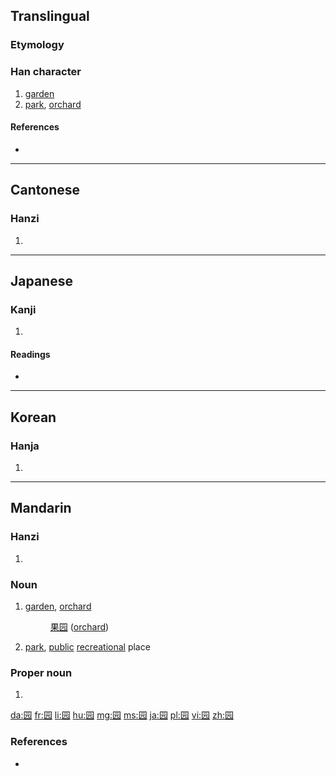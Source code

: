 {{also|園}}
==Translingual==

===Etymology===
{{Han simp|園|f=袁|t=元}}

{{Han compound|囗|元|c1=s|c2=p|ls=psc}}

===Han character===
{{Han char|rn=31|rad=囗|as=04|sn=7|four=|canj=田一一山 (WMMU)|ids=⿴[[囗]][[元]]}}

# [[garden]]
# [[park]], [[orchard]]

====References====
* {{Han ref|kx=0217.170|dkj=04714|dj=0444.200|hdz=10714.020|uh=56ED|ud=22253}}

----

==Cantonese==

===Hanzi===
{{yue-hanzi|jyut=[[jyun4]]|y=yun4|tra=園}}

# {{defn|lang=yue|sort=囗04}}

----

==Japanese==

===Kanji===
{{ja-kanji|grade=|rs=囗04}}

# {{defn|lang=ja|sort=囗04}}

====Readings====
* {{ja-readings|on=[[がん]] (gan), [[たん]] (tan), [[だん]] (dan), [[えん]] (en)|kun=}}

----

==Korean==

===Hanja===
{{ko-hanja|hangeul=완|rv=wan|mr=wan}}

# {{defn|lang=ko|sort=囗04}}

----

==Mandarin==

===Hanzi===
{{cmn-hanzi|tra=園|pin=[[yuán]] ([[yuan2]])|wg=yüan<sup>2</sup>}}

# {{defn|lang=cmn|sort=囗04}}

===Noun===
{{cmn-noun|s|tra=園|pin=yuán|pint=yuan2|rs=囗04}}

# [[garden]], [[orchard]]
#: [[果园]] ([[orchard]])
# [[park]], [[public]] [[recreational]] place

===Proper noun===
{{cmn-proper noun|s|tra=園|pin=Yuán|pint=Yuan2|rs=囗04}}

# {{surname|lang=cmn}}


[[da:园]]
[[fr:园]]
[[li:园]]
[[hu:园]]
[[mg:园]]
[[ms:园]]
[[ja:园]]
[[pl:园]]
[[vi:园]]
[[zh:园]]

===References===
* {{cite web
| url = http://www.mdbg.net/chindict/chindict.php?page=worddict&wdrst=0&wdqb=园
| title = 园
| work = MDBG English to Chinese dictionary ( Based on CC-CEDICT )
| language = Mandarin/English
| accessdate = 2014-02-24}}